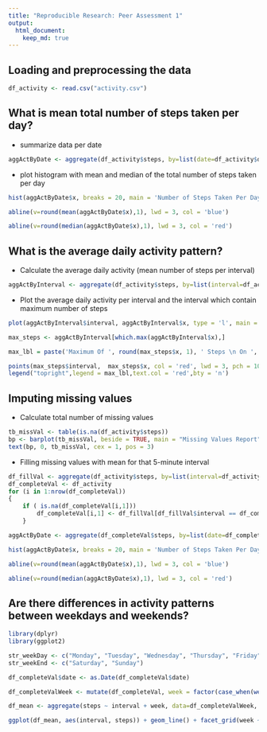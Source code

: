 ```yaml
---
title: "Reproducible Research: Peer Assessment 1"
output: 
  html_document:
    keep_md: true
---
```



## Loading and preprocessing the data

```r
df_activity <- read.csv("activity.csv")

```


## What is mean total number of steps taken per day?
* summarize data per date
```r
aggActByDate <- aggregate(df_activity$steps, by=list(date=df_activity$date), FUN=sum, na.rm = TRUE)


```

* plot histogram with mean and median of the total number of steps taken per day
```r
hist(aggActByDate$x, breaks = 20, main = 'Number of Steps Taken Per Day',xlab = 'Total Number of Steps', col = 'grey',cex.main = .9)

abline(v=round(mean(aggActByDate$x),1), lwd = 3, col = 'blue')

abline(v=round(median(aggActByDate$x),1), lwd = 3, col = 'red')

```

## What is the average daily activity pattern?
* Calculate the average daily activity (mean number of steps per interval)
```r

aggActByInterval <- aggregate(df_activity$steps, by=list(interval=df_activity$interval), FUN=mean, na.rm = TRUE)

```
* Plot the average daily activity per interval and the interval which contain maximum number of steps
```r

plot(aggActByInterval$interval, aggActByInterval$x, type = 'l', main = 'Average Steps by Time Interval', xlab = '5 Minute Time Interval', ylab = 'Average Number of Steps')

max_steps <- aggActByInterval[which.max(aggActByInterval$x),]

max_lbl = paste('Maximum Of ', round(max_steps$x, 1), ' Steps \n On ', max_steps$interval, 'th Time Interval', sep = '')

points(max_steps$interval,  max_steps$x, col = 'red', lwd = 3, pch = 10)
legend("topright",legend = max_lbl,text.col = 'red',bty = 'n')

```

## Imputing missing values
* Calculate total number of missing values
```r
tb_missVal <- table(is.na(df_activity$steps))
bp <- barplot(tb_missVal, beside = TRUE, main = "Missing Values Report", xlab = "Are Missing", ylab = "Quantity")
text(bp, 0, tb_missVal, cex = 1, pos = 3)
```


* Filling missing values with mean for that 5-minute interval
```r
df_fillVal <- aggregate(df_activity$steps, by=list(interval=df_activity$interval), FUN=mean, na.rm = TRUE)
df_completeVal <- df_activity
for (i in 1:nrow(df_completeVal)) 
{ 
    if ( is.na(df_completeVal[i,1])) 
        df_completeVal[i,1] <- df_fillVal[df_fillVal$interval == df_completeVal[i,3], 2]
    }

aggActByDate <- aggregate(df_completeVal$steps, by=list(date=df_completeVal$date), FUN=sum, na.rm = TRUE)

hist(aggActByDate$x, breaks = 20, main = 'Number of Steps Taken Per Day',xlab = 'Total Number of Steps', col = 'grey',cex.main = .9)

abline(v=round(mean(aggActByDate$x),1), lwd = 3, col = 'blue')

abline(v=round(median(aggActByDate$x),1), lwd = 3, col = 'red')

```

## Are there differences in activity patterns between weekdays and weekends?

```r
library(dplyr)
library(ggplot2)

str_weekDay <- c("Monday", "Tuesday", "Wednesday", "Thursday", "Friday")
str_weekEnd <- c("Saturday", "Sunday")

df_completeVal$date <- as.Date(df_completeVal$date)

df_completeValWeek <- mutate(df_completeVal, week = factor(case_when(weekdays(date) %in% str_weekDay ~ "weekday", weekdays(date) %in% str_weekEnd ~ "weekend",TRUE ~ NA_character_)))

df_mean <- aggregate(steps ~ interval + week, data=df_completeValWeek, mean)

ggplot(df_mean, aes(interval, steps)) + geom_line() + facet_grid(week ~ .) + xlab("5-minute interval") + ylab("Number of steps")


```